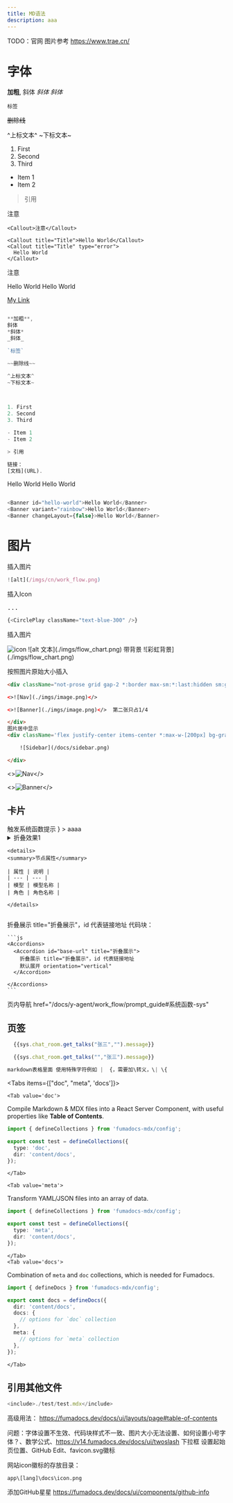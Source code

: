 ```yaml
---
title: MD语法
description: aaa
---
```


TODO：官网 图片参考 https://www.trae.cn/

# 字体

**加粗**,
斜体
*斜体*
_斜体_

`标签`

~~删除线~~

^上标文本^
~下标文本~



1. First
2. Second
3. Third

- Item 1
- Item 2

> 引用


注意

```
<Callout>注意</Callout>

<Callout title="Title">Hello World</Callout>
<Callout title="Title" type="error">
  Hello World
</Callout>
```

<Callout>注意</Callout>

<Callout title="Title">Hello World</Callout>
<Callout title="Title" type="error">
  Hello World
</Callout>

[My Link](https://github.github.com/gfm)
```js

**加粗**,
斜体
*斜体*
_斜体_

`标签`

~~删除线~~

^上标文本^
~下标文本~



1. First
2. Second
3. Third

- Item 1
- Item 2

> 引用

链接：
[文档](URL).

```

<Banner id="hello-world">Hello World</Banner>
<Banner variant="rainbow">Hello World</Banner>

```js

<Banner id="hello-world">Hello World</Banner>
<Banner variant="rainbow">Hello World</Banner>
<Banner changeLayout={false}>Hello World</Banner>
```
# 图片
插入图片
``` js
![alt](/imgs/cn/work_flow.png)
```

插入Icon
<pre icon="<svg />">...</pre>
```js
{<CirclePlay className="text-blue-300" />} 
```

插入图片

<img src="./imgs/image.png" alt="icon" />
![alt 文本](./imgs/flow_chart.png)
带背景
<Wrapper>
![彩虹背景](./imgs/flow_chart.png)
</Wrapper>

按照图片原始大小插入
```html
<div className="not-prose grid gap-2 *:border max-sm:*:last:hidden sm:grid-cols-[2fr_1fr]">

<>![Nav](./imgs/image.png)</>

<>![Banner](./imgs/image.png)</>  第二张只占1/4

</div>
图片居中显示
<div className='flex justify-center items-center *:max-w-[200px] bg-gradient-to-br from-fd-primary/10 rounded-xl border'>

    ![Sidebar](/docs/sidebar.png)

</div>
```

<div className="not-prose grid gap-2 *:border max-sm:*:last:hidden sm:grid-cols-[2fr_1fr]">

<>![Nav](./imgs/image.png)</>

<>![Banner](./imgs/image.png)</>

</div>




## 卡片
<Cards>
  <Card title="sys." href="/docs/y-agent/work_flow/prompt_guide#系统函数-sys">触发系统函数提示</Card>
  <Card title="role." icon={<HomeIcon />}  > aaaa</Card>
</Cards>

<details>
<summary>折叠效果1</summary>

| 属性 | 说明 |
| --- | --- |
| 模型 | 模型名称 |
| 角色 | 角色名称 |

</details>

```
<details>
<summary>节点属性</summary>

| 属性 | 说明 |
| --- | --- |
| 模型 | 模型名称 |
| 角色 | 角色名称 |

</details>
  
```


<Accordions>
  <Accordion id="base-url" title="折叠展示2">
   折叠展示 title="折叠展示"，id 代表链接地址
   代码块：

    ```js
    <Accordions>
      <Accordion id="base-url" title="折叠展示">
        折叠展示 title="折叠展示"，id 代表链接地址
        默认展开 orientation="vertical"  
      </Accordion>

    </Accordions>
    ```
  </Accordion>

</Accordions>

页内导航
href="/docs/y-agent/work_flow/prompt_guide#系统函数-sys"

## 页签


```js tab="提取张三发送的消息"
  {{sys.chat_room.get_talks("张三","").message}}
```

```js tab="提取张三接收的消息"
  {{sys.chat_room.get_talks("","张三").message}}
```


```js   
markdown表格里面 使用特殊字符例如 |  {，需要加\转义，\| \{

```


<Tabs items={["doc", "meta", 'docs']}>

    <Tab value='doc'>

Compile Markdown & MDX files into a React Server Component, with useful properties like **Table of Contents**.

```ts title="source.config.ts"
import { defineCollections } from 'fumadocs-mdx/config';

export const test = defineCollections({
  type: 'doc',
  dir: 'content/docs',
});
```

    </Tab>

    <Tab value='meta'>

Transform YAML/JSON files into an array of data.

```ts title="source.config.ts"
import { defineCollections } from 'fumadocs-mdx/config';

export const test = defineCollections({
  type: 'meta',
  dir: 'content/docs',
});
```

    </Tab>
    <Tab value='docs'>

Combination of `meta` and `doc` collections, which is needed for Fumadocs.

```ts title="source.config.ts"
import { defineDocs } from 'fumadocs-mdx/config';

export const docs = defineDocs({
  dir: 'content/docs',
  docs: {
    // options for `doc` collection
  },
  meta: {
    // options for `meta` collection
  },
});
```

    </Tab>

</Tabs>


## 引用其他文件
```js 
<include>./test/test.mdx</include>
```


高级用法：
https://fumadocs.dev/docs/ui/layouts/page#table-of-contents

问题：字体设置不生效、代码块样式不一致、图片大小无法设置、如何设置小号字体？、数学公式、https://v14.fumadocs.dev/docs/ui/twoslash 下拉框
设置起始页位置、GitHub Edit、favicon.svg徽标



网站icon徽标的存放目录：
```
app\[lang]\docs\icon.png
```

添加GitHub星星
https://fumadocs.dev/docs/ui/components/github-info